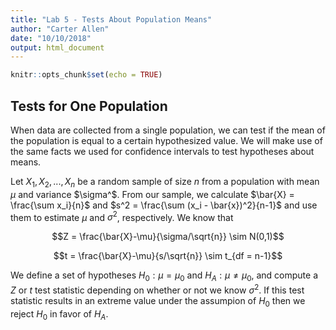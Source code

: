 ```yaml
---
title: "Lab 5 - Tests About Population Means"
author: "Carter Allen"
date: "10/10/2018"
output: html_document
---
```


```r
knitr::opts_chunk$set(echo = TRUE)
```

## Tests for One Population

When data are collected from a single population, we can test if the mean of the population is equal to a certain hypothesized value. We will make use of the same facts we used for confidence intervals to test hypotheses about means. 

Let $X_1,X_2,...,X_n$ be a random sample of size $n$ from a population with mean $\mu$ and variance $\sigma^$. From our sample, we calculate $\bar{X} = \frac{\sum x_i}{n}$ and $s^2 = \frac{\sum (x_i - \bar{x})^2}{n-1}$ and use them to estimate $\mu$ and $\sigma^2$, respectively. We know that

$$Z = \frac{\bar{X}-\mu}{\sigma/\sqrt{n}} \sim N(0,1)$$

$$t = \frac{\bar{X}-\mu}{s/\sqrt{n}} \sim t_{df = n-1}$$

We define a set of hypotheses $H_0: \mu = \mu_0$ and $H_A: \mu \ne \mu_0$, and compute a $Z$ or $t$ test statistic depending on whether or not we know $\sigma^2$. If this test statistic results in an extreme value under the assumpion of $H_0$ then we reject $H_0$ in favor of $H_A$.

